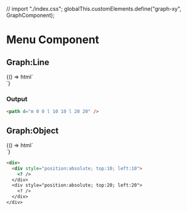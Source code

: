 // import "./index.css";
globalThis.customElements.define("graph-xy", GraphComponent);

<Meta title="JS Components/Graph/Demo" />

# Menu Component

## Graph:Line

<Preview>
  <Story name="Line Mode">
    {() => html`<graph-xy id="graph" start-x="0" start-y="0" mode="line">
      <div data-x="10" data-y="10" />
      <div data-x="20" data-y="20" />
    </graph-xy>`}
  </Story>
</Preview>

### Output

```html
<path d="m 0 0 l 10 10 l 20 20" />
```

## Graph:Object

<Preview>
  <Story name="Object Mode">
    {() => html`<graph-xy id="graph" mode="object">
      <div data-x="10" data-y="10" />
      <div data-x="20" data-y="20" />
    </graph-xy>`}
  </Story>
</Preview>

```html
<div>
  <div style="position:absolute; top:10; left:10">
    <? />
  </div>
  <div style="position:absolute; top:20; left:20">
    <? />
  </div>
</div>
```
